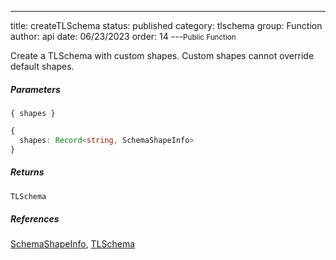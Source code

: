 ---
title: createTLSchema
status: published
category: tlschema
group: Function
author: api
date: 06/23/2023
order: 14
---<Small>Public Function</Small>

Create a TLSchema with custom shapes. Custom shapes cannot override default shapes.


##### Parameters


<ParametersTable>

<ParametersTableRow>
<ParametersTableName>

`{ shapes }`

</ParametersTableName>
<ParametersTableDescription>

```ts
{
  shapes: Record<string, SchemaShapeInfo>
}
```



</ParametersTableDescription>
</ParametersTableRow>
</ParametersTable>

##### Returns


```ts
TLSchema
```

##### References

[SchemaShapeInfo](/gen/tlschema/SchemaShapeInfo-type), [TLSchema](/gen/tlschema/TLSchema-type)

